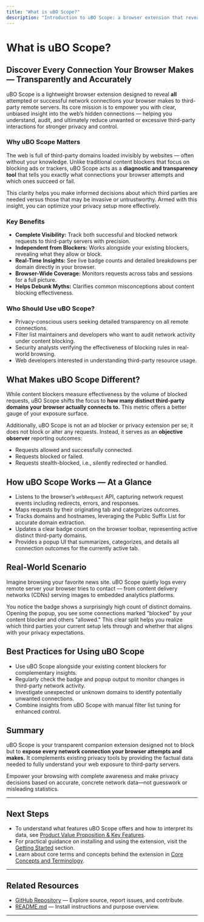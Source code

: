 ```yaml
---
title: "What is uBO Scope?"
description: "Introduction to uBO Scope: a browser extension that reveals all attempted or successful connections to third-party remote servers, helping users understand and reduce unwanted connections for better privacy. Outlines key differences from traditional content blockers and positions uBO Scope as a diagnostic and transparency tool."
---
```


# What is uBO Scope?

## Discover Every Connection Your Browser Makes — Transparently and Accurately

uBO Scope is a lightweight browser extension designed to reveal **all** attempted or successful network connections your browser makes to third-party remote servers. Its core mission is to empower you with clear, unbiased insight into the web’s hidden connections — helping you understand, audit, and ultimately reduce unwanted or excessive third-party interactions for stronger privacy and control.

### Why uBO Scope Matters

The web is full of third-party domains loaded invisibly by websites — often without your knowledge. Unlike traditional content blockers that focus on blocking ads or trackers, uBO Scope acts as a **diagnostic and transparency tool** that tells you exactly what connections your browser attempts and which ones succeed or fail.

This clarity helps you make informed decisions about which third parties are needed versus those that may be invasive or untrustworthy. Armed with this insight, you can optimize your privacy setup more effectively.

### Key Benefits

- **Complete Visibility:** Track both successful and blocked network requests to third-party servers with precision.
- **Independent from Blockers:** Works alongside your existing blockers, revealing what they allow or block.
- **Real-Time Insights:** See live badge counts and detailed breakdowns per domain directly in your browser.
- **Browser-Wide Coverage:** Monitors requests across tabs and sessions for a full picture.
- **Helps Debunk Myths:** Clarifies common misconceptions about content blocking effectiveness.

### Who Should Use uBO Scope?

- Privacy-conscious users seeking detailed transparency on all remote connections.
- Filter list maintainers and developers who want to audit network activity under content blocking.
- Security analysts verifying the effectiveness of blocking rules in real-world browsing.
- Web developers interested in understanding third-party resource usage.

## What Makes uBO Scope Different?

While content blockers measure effectiveness by the volume of blocked requests, uBO Scope shifts the focus to **how many distinct third-party domains your browser actually connects to.** This metric offers a better gauge of your exposure surface.

Additionally, uBO Scope is not an ad blocker or privacy extension per se; it does not block or alter any requests. Instead, it serves as an **objective observer** reporting outcomes:

- Requests allowed and successfully connected.
- Requests blocked or failed.
- Requests stealth-blocked, i.e., silently redirected or handled.


## How uBO Scope Works — At a Glance

- Listens to the browser’s `webRequest` API, capturing network request events including redirects, errors, and responses.
- Maps requests by their originating tab and categorizes outcomes.
- Tracks domains and hostnames, leveraging the Public Suffix List for accurate domain extraction.
- Updates a clear badge count on the browser toolbar, representing active distinct third-party domains.
- Provides a popup UI that summarizes, categorizes, and details all connection outcomes for the currently active tab.

## Real-World Scenario

Imagine browsing your favorite news site. uBO Scope quietly logs every remote server your browser tries to contact — from content delivery networks (CDNs) serving images to embedded analytics platforms.

You notice the badge shows a surprisingly high count of distinct domains. Opening the popup, you see some connections marked "blocked" by your content blocker and others "allowed." This clear split helps you realize which third parties your current setup lets through and whether that aligns with your privacy expectations.

## Best Practices for Using uBO Scope

- Use uBO Scope alongside your existing content blockers for complementary insights.
- Regularly check the badge and popup output to monitor changes in third-party network activity.
- Investigate unexpected or unknown domains to identify potentially unwanted connections.
- Combine insights from uBO Scope with manual filter list tuning for enhanced control.

## Summary

uBO Scope is your transparent companion extension designed not to block but to **expose every network connection your browser attempts and makes.** It complements existing privacy tools by providing the factual data needed to fully understand your web exposure to third-party servers.

Empower your browsing with complete awareness and make privacy decisions based on accurate, concrete network data—not guesswork or misleading statistics.

---

## Next Steps

- To understand what features uBO Scope offers and how to interpret its data, see [Product Value Proposition & Key Features](/overview/introduction-core-concepts/value-proposition-and-key-features).
- For practical guidance on installing and using the extension, visit the [Getting Started](/getting-started/installation-setup/system-requirements) section.
- Learn about core terms and concepts behind the extension in [Core Concepts and Terminology](/overview/introduction-core-concepts/core-concepts-terminology).


---

## Related Resources

- [GitHub Repository](https://github.com/gorhill/uBO-Scope) — Explore source, report issues, and contribute.
- [README.md](https://github.com/gorhill/uBO-Scope/blob/main/README.md) — Install instructions and purpose overview.

---